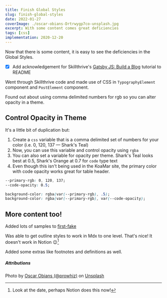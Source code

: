 ```yaml
---
title: Finish Global Styles
slug: finish-global-styles
date: 2022-01-27
coverImage: ./oscar-obians-Drtrwygp7co-unsplash.jpg
excerpt: With some content comes great deficiencies
tags: [css]
implementation: 2020-12-20
---
```


Now that there is some content, it is easy to see the deficiencies in the Global Styles.

- [x] Add acknowledgement for Skillthrive's [Gatsby JS: Build a Blog](https://www.youtube.com/playlist?list=PLW0RabRDhwwzVNhlOgQQgw6HJzXdM1MnT) tutorial to README

Went through Skillthrive code and made use of CSS in `TypographyElement` component and `PostElement` component.

Found out about using comma delimited numbers for rgb so you can alter opacity in a theme.

## Control Opacity in Theme

It's a little bit of duplication but:

1. Create a `css` variable that is a comma delimited set of numbers for your color (i.e. 0, 120, 137 — Shark's Teal)
2. Now, you can use this variable and control opacity using `rgba`
3. You can also set a variable for opacity per theme. Shark's Teal looks best at 0.5, Shark's Orange at 0.7 for `code` type text
4. Even though this isn't being used in the KoaMar site, the primary color with code opacity works great for table header.

```css
--primary-rgb: 0, 120, 137;
--code-opacity: 0.5;

background-color: rgba(var(--primary-rgb), .5);
background-color: rgba(var(--primary-rgb), var(--code-opacity);
```

## More content too!

Added lots of samples to [first-fake](../blog/first-fake)

Was able to get outline styles to work in Mdx to one level. That's nice! It doesn't work in Notion 😉[^1]

Added some extras like footnotes and definitions as well.

[^1]: Look at the date, perhaps Notion does this now!

##### Attributions

Photo by [Oscar Obians (@prowhiz)](https://unsplash.com/@prowhiz?utm_source=unsplash&utm_medium=referral&utm_content=creditCopyText)
on [Unsplash](https://unsplash.com/s/photos/style?utm_source=unsplash&utm_medium=referral&utm_content=creditCopyText)
